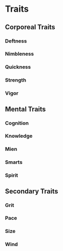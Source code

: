 # Traits

## Corporeal Traits

### Deftness

### Nimbleness

### Quickness

### Strength

### Vigor

## Mental Traits

### Cognition

### Knowledge

### Mien

### Smarts

### Spirit

## Secondary Traits

### Grit

### Pace

### Size

### Wind